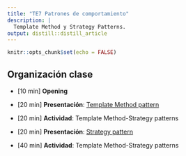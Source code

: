 ```yaml
---
title: "TE7 Patrones de comportamiento"
description: |
  Template Method y Strategy Patterns.
output: distill::distill_article
---
```


```r
knitr::opts_chunk$set(echo = FALSE)
```

## Organización clase

-   [10 min] **Opening**

-   [20 min] **Presentación**: [Template Method pattern](slides/TE7_templatemethod.html) 

-   [20 min] **Actividad**: Template Method-Strategy patterns

-   [20 min] **Presentación**: [Strategy pattern](slides/TE7_strategy.html)

-   [40 min] **Actividad**: Template Method-Strategy patterns


